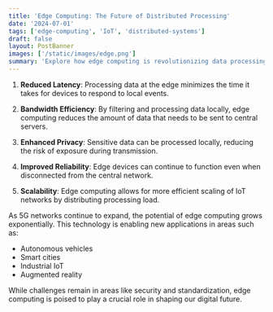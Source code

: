 ```yaml
---
title: 'Edge Computing: The Future of Distributed Processing'
date: '2024-07-01'
tags: ['edge-computing', 'IoT', 'distributed-systems']
draft: false
layout: PostBanner
images: ['/static/images/edge.png']
summary: 'Explore how edge computing is revolutionizing data processing and enabling new possibilities in IoT and real-time applications.'
---
```


1. **Reduced Latency**: Processing data at the edge minimizes the time it takes for devices to respond to local events.

2. **Bandwidth Efficiency**: By filtering and processing data locally, edge computing reduces the amount of data that needs to be sent to central servers.

3. **Enhanced Privacy**: Sensitive data can be processed locally, reducing the risk of exposure during transmission.

4. **Improved Reliability**: Edge devices can continue to function even when disconnected from the central network.

5. **Scalability**: Edge computing allows for more efficient scaling of IoT networks by distributing processing load.

As 5G networks continue to expand, the potential of edge computing grows exponentially. This technology is enabling new applications in areas such as:

- Autonomous vehicles
- Smart cities
- Industrial IoT
- Augmented reality

While challenges remain in areas like security and standardization, edge computing is poised to play a crucial role in shaping our digital future.
